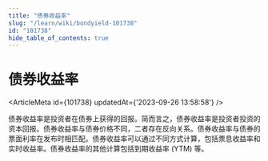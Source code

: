 ```yaml
---
title: "债券收益率"
slug: "/learn/wiki/bondyield-101738"
id: "101738"
hide_table_of_contents: true
---
```



# 债券收益率

<ArticleMeta id={101738} updatedAt={'2023-09-26 13:58:58'} />
<div className='border-solid border-b border-t-0 my-4 border-[var(--ifm-color-gray-300)]' />

债券收益率是投资者在债券上获得的回报。简而言之，债券收益率是投资者投资的资本回报。债券收益率与债券价格不同，二者存在反向关系。债券收益率与债券的票面利率在发布时相匹配。债券收益率可以通过不同方式计算，包括票息收益率和实时收益率。债券收益率的其他计算包括到期收益率 (YTM) 等。
